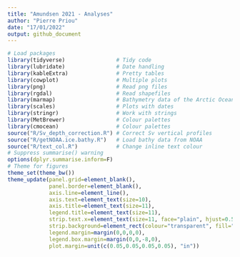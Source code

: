 ```yaml
---
title: "Amundsen 2021 - Analyses"
author: "Pierre Priou"
date: "17/01/2022"
output: github_document
---
```


```r
# Load packages
library(tidyverse)                # Tidy code
library(lubridate)                # Date handling
library(kableExtra)               # Pretty tables
library(cowplot)                  # Multiple plots
library(png)                      # Read png files
library(rgdal)                    # Read shapefiles
library(marmap)                   # Bathymetry data of the Arctic Ocean
library(scales)                   # Plots with dates
library(stringr)                  # Work with strings
library(MetBrewer)                # Colour palettes
library(cmocean)                  # Colour palettes
source("R/Sv_depth_correction.R") # Correct Sv vertical profiles
source("R/getNOAA.ice.bathy.R")   # Load bathy data from NOAA
source("R/text_col.R")            # Change inline text colour
# Suppress summarise() warning
options(dplyr.summarise.inform=F)
# Theme for figures
theme_set(theme_bw())
theme_update(panel.grid=element_blank(), 
             panel.border=element_blank(), 
             axis.line=element_line(),
             axis.text=element_text(size=10),
             axis.title=element_text(size=11),
             legend.title=element_text(size=11),
             strip.text.x=element_text(size=11, face="plain", hjust=0.5),
             strip.background=element_rect(colour="transparent", fill="transparent"),
             legend.margin=margin(0,0,0,0),
             legend.box.margin=margin(0,0,-8,0),
             plot.margin=unit(c(0.05,0.05,0.05,0.05), "in"))
```

